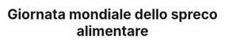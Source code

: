 ---
title: "Giornata mondiale dello spreco alimentare"
description: "La Giornata Mondiale contro lo Spreco Alimentare, celebrata il 5 febbraio, è un’occasione per riflettere su quanto lo spreco di cibo influisca sull'ambiente e sulla società, e per promuovere azioni concrete verso un consumo più responsabile. Nei Monti Lepini, una regione ricca di tradizioni agricole e di prodotti tipici, questa giornata offre un’opportunità per sensibilizzare la popolazione locale e i visitatori sulla necessità di ridurre gli sprechi alimentari. Le comunità che abitano queste montagne sono da sempre legate a pratiche agricole sostenibili, con coltivazioni di qualità come olio, vino, legumi e formaggi. Promuovere il rispetto e l’uso consapevole di questi prodotti, magari attraverso eventi che evidenziano il valore del cibo locale e la stagionalità, è un passo fondamentale per contrastare gli sprechi e tutelare il territorio.  Il 5 febbraio, nei Monti Lepini, potrebbero essere organizzate iniziative pratiche come laboratori sulla conservazione degli alimenti, degustazioni di piatti tipici preparati con ingredienti locali e attività educative per insegnare ai giovani come ridurre gli sprechi nelle loro case. L’invito sarebbe quello di riscoprire le tradizioni culinarie che insegnano come utilizzare ogni parte di un prodotto agricolo, evitando inutili scarti. Inoltre, eventi come raccolte di cibo per le persone in difficoltà o la promozione di circuiti di vendita diretta dai produttori ai consumatori possono contribuire a ridurre le perdite alimentari e a valorizzare l’economia locale. In questo modo, la Giornata Mondiale contro lo Spreco Alimentare diventa un’occasione per celebrare e tutelare le risorse naturali dei Monti Lepini, promuovendo al contempo una cultura di rispetto e responsabilità alimentare."
---